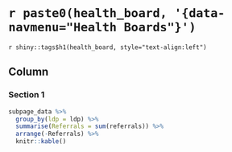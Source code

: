 `r paste0(health_board, '{data-navmenu="Health Boards"}')`
=================================================

`r shiny::tags$h1(health_board, style="text-align:left")`

Column
-----------------------------------------------------------------------

### Section 1

```r
subpage_data %>% 
  group_by(ldp = ldp) %>% 
  summarise(Referrals = sum(referrals)) %>% 
  arrange(-Referrals) %>% 
  knitr::kable()
```

